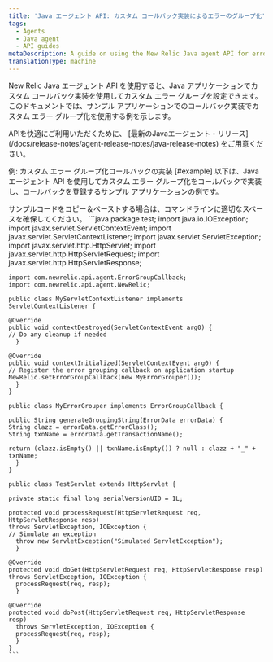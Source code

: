 ```yaml
---
title: 'Java エージェント API: カスタム コールバック実装によるエラーのグループ化'
tags:
  - Agents
  - Java agent
  - API guides
metaDescription: A guide on using the New Relic Java agent API for error grouping with a custom callback implementation.
translationType: machine
---
```


New Relic Java エージェント API を使用すると、Java アプリケーションでカスタム コールバック実装を使用してカスタム エラー グループを設定できます。このドキュメントでは、サンプル アプリケーションでのコールバック実装でカスタム エラー グループ化を使用する例を示します。

<Callout variant="important">
  APIを快適にご利用いただくために、 [最新のJavaエージェント・リリース](/docs/release-notes/agent-release-notes/java-release-notes) をご用意ください。
</Callout>

例: カスタム エラー グループ化コールバックの実装 \[#example] 以下は、Java エージェント API を使用してカスタム エラー グループ化をコールバックで実装し、コールバックを登録するサンプル アプリケーションの例です。

<Callout variant="tip">
  サンプルコードをコピー＆ペーストする場合は、コマンドラインに適切なスペースを確保してください。
</Callout>

<CollapserGroup>
  <Collapser
    id="error-group-callback-example"
    title="エラー グループ化コールバックの実装例"
  >
    ```java
    package test;
    import java.io.IOException;
    import javax.servlet.ServletContextEvent;
    import javax.servlet.ServletContextListener;
    import javax.servlet.ServletException;
    import javax.servlet.http.HttpServlet;
    import javax.servlet.http.HttpServletRequest;
    import javax.servlet.http.HttpServletResponse;

    import com.newrelic.api.agent.ErrorGroupCallback;
    import com.newrelic.api.agent.NewRelic;

    public class MyServletContextListener implements ServletContextListener {

    @Override
    public void contextDestroyed(ServletContextEvent arg0) {
    // Do any cleanup if needed
      }

    @Override
    public void contextInitialized(ServletContextEvent arg0) {
    // Register the error grouping callback on application startup
    NewRelic.setErrorGroupCallback(new MyErrorGrouper());
      }
    }

    public class MyErrorGrouper implements ErrorGroupCallback {

    public String generateGroupingString(ErrorData errorData) {
    String clazz = errorData.getErrorClass();
    String txnName = errorData.getTransactionName();

    return (clazz.isEmpty() || txnName.isEmpty()) ? null : clazz + "_" + txnName;
      }
    }

    public class TestServlet extends HttpServlet {

    private static final long serialVersionUID = 1L;

    protected void processRequest(HttpServletRequest req, HttpServletResponse resp)
    throws ServletException, IOException {
    // Simulate an exception
      throw new ServletException("Simulated ServletException");
      }

    @Override
    protected void doGet(HttpServletRequest req, HttpServletResponse resp)
    throws ServletException, IOException {
      processRequest(req, resp);
      }

    @Override
    protected void doPost(HttpServletRequest req, HttpServletResponse resp)
      throws ServletException, IOException {
      processRequest(req, resp);
      }
    }
    ```
  </Collapser>
</CollapserGroup>